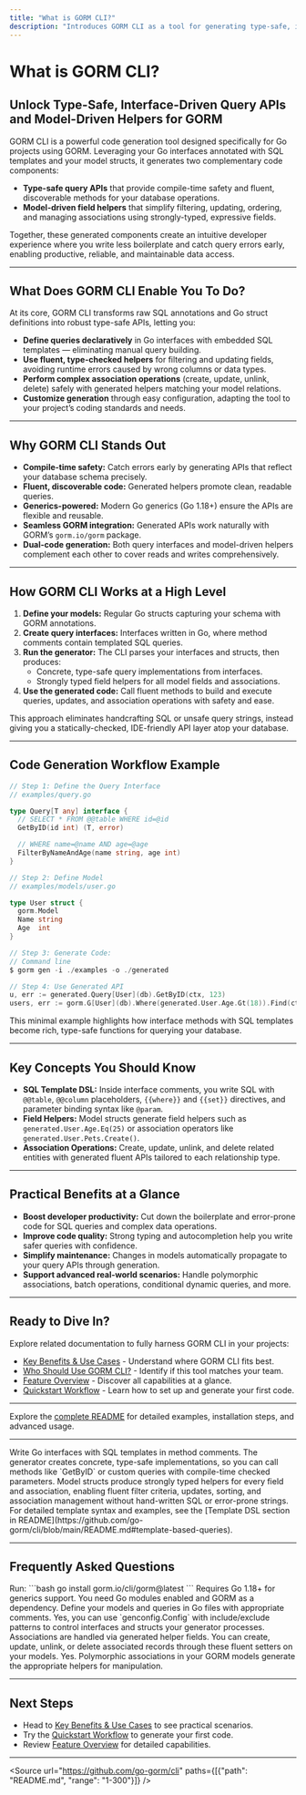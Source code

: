 ```yaml
---
title: "What is GORM CLI?"
description: "Introduces GORM CLI as a tool for generating type-safe, interface-driven query APIs and model-driven field helpers for GORM-based Go projects. Explains its dual-code generation strategy and how it fits into the overall developer workflow."
---
```


# What is GORM CLI?

## Unlock Type-Safe, Interface-Driven Query APIs and Model-Driven Helpers for GORM

GORM CLI is a powerful code generation tool designed specifically for Go projects using GORM. Leveraging your Go interfaces annotated with SQL templates and your model structs, it generates two complementary code components:

- **Type-safe query APIs** that provide compile-time safety and fluent, discoverable methods for your database operations.
- **Model-driven field helpers** that simplify filtering, updating, ordering, and managing associations using strongly-typed, expressive fields.

Together, these generated components create an intuitive developer experience where you write less boilerplate and catch query errors early, enabling productive, reliable, and maintainable data access.

---

## What Does GORM CLI Enable You To Do?

At its core, GORM CLI transforms raw SQL annotations and Go struct definitions into robust type-safe APIs, letting you:

- **Define queries declaratively** in Go interfaces with embedded SQL templates — eliminating manual query building.
- **Use fluent, type-checked helpers** for filtering and updating fields, avoiding runtime errors caused by wrong columns or data types.
- **Perform complex association operations** (create, update, unlink, delete) safely with generated helpers matching your model relations.
- **Customize generation** through easy configuration, adapting the tool to your project’s coding standards and needs.

---

## Why GORM CLI Stands Out

- **Compile-time safety:** Catch errors early by generating APIs that reflect your database schema precisely.
- **Fluent, discoverable code:** Generated helpers promote clean, readable queries.
- **Generics-powered:** Modern Go generics (Go 1.18+) ensure the APIs are flexible and reusable.
- **Seamless GORM integration:** Generated APIs work naturally with GORM’s `gorm.io/gorm` package.
- **Dual-code generation:** Both query interfaces and model-driven helpers complement each other to cover reads and writes comprehensively.

---

## How GORM CLI Works at a High Level

1. **Define your models:** Regular Go structs capturing your schema with GORM annotations.
2. **Create query interfaces:** Interfaces written in Go, where method comments contain templated SQL queries.
3. **Run the generator:** The CLI parses your interfaces and structs, then produces:
   - Concrete, type-safe query implementations from interfaces.
   - Strongly typed field helpers for all model fields and associations.
4. **Use the generated code:** Call fluent methods to build and execute queries, updates, and association operations with safety and ease.

This approach eliminates handcrafting SQL or unsafe query strings, instead giving you a statically-checked, IDE-friendly API layer atop your database.

---

## Code Generation Workflow Example

```go
// Step 1: Define the Query Interface
// examples/query.go

type Query[T any] interface {
  // SELECT * FROM @@table WHERE id=@id
  GetByID(id int) (T, error)

  // WHERE name=@name AND age=@age
  FilterByNameAndAge(name string, age int)
}

// Step 2: Define Model
// examples/models/user.go

type User struct {
  gorm.Model
  Name string
  Age  int
}

// Step 3: Generate Code:
// Command line
$ gorm gen -i ./examples -o ./generated

// Step 4: Use Generated API
u, err := generated.Query[User](db).GetByID(ctx, 123)
users, err := gorm.G[User](db).Where(generated.User.Age.Gt(18)).Find(ctx)
```

This minimal example highlights how interface methods with SQL templates become rich, type-safe functions for querying your database.

---

## Key Concepts You Should Know

- **SQL Template DSL:** Inside interface comments, you write SQL with `@@table`, `@@column` placeholders, `{{where}}` and `{{set}}` directives, and parameter binding syntax like `@param`.
- **Field Helpers:** Model structs generate field helpers such as `generated.User.Age.Eq(25)` or association operators like `generated.User.Pets.Create()`.
- **Association Operations:** Create, update, unlink, and delete related entities with generated fluent APIs tailored to each relationship type.

---

## Practical Benefits at a Glance

- **Boost developer productivity:** Cut down the boilerplate and error-prone code for SQL queries and complex data operations.
- **Improve code quality:** Strong typing and autocompletion help you write safer queries with confidence.
- **Simplify maintenance:** Changes in models automatically propagate to your query APIs through generation.
- **Support advanced real-world scenarios:** Handle polymorphic associations, batch operations, conditional dynamic queries, and more.

---

## Ready to Dive In?

Explore related documentation to fully harness GORM CLI in your projects:

- [Key Benefits & Use Cases](./value-proposition) - Understand where GORM CLI fits best.
- [Who Should Use GORM CLI?](./target-audience) - Identify if this tool matches your team.
- [Feature Overview](./feature-overview) - Discover all capabilities at a glance.
- [Quickstart Workflow](./quickstart) - Learn how to set up and generate your first code.

---

Explore the [complete README](https://github.com/go-gorm/cli/blob/main/README.md) for detailed examples, installation steps, and advanced usage.


---

<AccordionGroup title="Understanding GORM CLI's Dual Code Generation">
<Accordion title="Query API from Interfaces">
Write Go interfaces with SQL templates in method comments. The generator creates concrete, type-safe implementations, so you can call methods like `GetByID` or custom queries with compile-time checked parameters.
</Accordion>
<Accordion title="Field Helpers from Models">
Model structs produce strongly typed helpers for every field and association, enabling fluent filter criteria, updates, sorting, and association management without hand-written SQL or error-prone strings.
</Accordion>
</AccordionGroup>

<Tip>
For detailed template syntax and examples, see the [Template DSL section in README](https://github.com/go-gorm/cli/blob/main/README.md#template-based-queries).
</Tip>

---

## Frequently Asked Questions

<AccordionGroup title="Common Queries">
<Accordion title="How do I install GORM CLI?">
Run:
```bash
go install gorm.io/cli/gorm@latest
```
Requires Go 1.18+ for generics support.
</Accordion>
<Accordion title="What are the prerequisites?">
You need Go modules enabled and GORM as a dependency. Define your models and queries in Go files with appropriate comments.
</Accordion>
<Accordion title="Can I customize which components to generate?">
Yes, you can use `genconfig.Config` with include/exclude patterns to control interfaces and structs your generator processes.
</Accordion>
<Accordion title="How do associations work with generated code?">
Associations are handled via generated helper fields. You can create, update, unlink, or delete associated records through these fluent setters on your models.
</Accordion>
<Accordion title="Does it support polymorphic relations?">
Yes. Polymorphic associations in your GORM models generate the appropriate helpers for manipulation.
</Accordion>
</AccordionGroup>

---

## Next Steps

- Head to [Key Benefits & Use Cases](./value-proposition) to see practical scenarios.
- Try the [Quickstart Workflow](./quickstart) to generate your first code.
- Review [Feature Overview](./feature-overview) for detailed capabilities.


---

<Source url="https://github.com/go-gorm/cli" paths={[{"path": "README.md", "range": "1-300"}]} />
